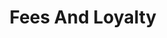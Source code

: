 ---
title: 'Fees And Loyalty'
description: 'A guide on how our fees and loyalty works'
icon: "hand-holding-circle-dollar"
iconType: "duotone"
---